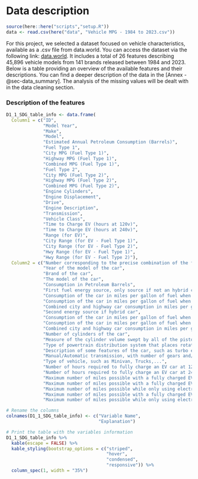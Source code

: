 # Data description

```r
source(here::here("scripts","setup.R"))
data <- read.csv(here("data", "Vehicle MPG - 1984 to 2023.csv"))
```

For this project, we selected a dataset focused on vehicle characteristics, available as a .csv file from data.world. You can access the dataset via the following link: [data.world](https://data.world/project-data-viz/vehicle-mpg-1984-to-2023-pdv-02-2023). It includes a total of 26 features describing 45,896 vehicle models from 141 brands released between 1984 and 2023. Below is a table providing an overview of the available features and their descriptions. You can find a deeper description of the data in the [Annex -@sec-data_summary]. The analysis of the missing values will be dealt with in the data cleaning section.

### Description of the features

```r
D1_1_SDG_table_info <- data.frame(
  Column1 = c("ID",
              "Model Year",
              "Make",
              "Model",
              "Estimated Annual Petroleum Consumption (Barrels)", 
              "Fuel Type 1",
              "City MPG (Fuel Type 1)",
              "Highway MPG (Fuel Type 1)",
              "Combined MPG (Fuel Type 1)",
              "Fuel Type 2",
              "City MPG (Fuel Type 2)",
              "Highway MPG (Fuel Type 2)",
              "Combined MPG (Fuel Type 2)",
              "Engine Cylinders",
              "Engine Displacement",
              "Drive",
              "Engine Description",
              "Transmission",
              "Vehicle Class",
              "Time to Charge EV (hours at 120v)",
              "Time to Charge EV (hours at 240v)",
              "Range (for EV)",
              "City Range (for EV - Fuel Type 1)",
              "City Range (for EV - Fuel Type 2)",
              "Hwy Range (for EV - Fuel Type 1)",
              "Hwy Range (for EV - Fuel Type 2)"),
  Column2 = c("Number corresponding to the precise combination of the features of the model", 
              "Year of the model of the car",
              "Brand of the car",
              "The model of the car",
              "Consumption in Petroleum Barrels",
              "First fuel energy source, only source if not an hybrid car", 
              "Consumption of the car in miles per gallon of fuel when driving in a city, for fuel type 1",
              "Consumption of the car in miles per gallon of fuel when driving on a highway, for fuel type 1",
              "Combined city and highway car consumption in miles per gallon, for fuel type 1",
              "Second energy source if hybrid car",
              "Consumption of the car in miles per gallon of fuel when driving in a city, for fuel type 2",
              "Consumption of the car in miles per gallon of fuel when driving on a highway, for fuel type 2",
              "Combined city and highway car consumption in miles per gallon, for fuel type 2",
              "Number of cylinders of the car",
              "Measure of the cylinder volume swept by all of the pistons of a piston engine, excluding the combustion chambers",
              "Type of powertrain distribution system that places rotational propulsion, such as rear-wheel,4-Wheel Drive,...",
              "Description of some features of the car, such as turbo engine, Stop-Start system, ...",
              "Manual/Automatic transmission, with number of gears and/or model of transmission",
              "Type of vehicle, such as Minivan, Trucks,...",
              "Number of hours required to fully charge an EV car at 120v",
              "Number of hours required to fully charge an EV car at 240v",
              "Maximum number of miles possible with a fully charged EV car",
              "Maximum number of miles possible with a fully charged EV car in a city",
              "Maximum number of miles possible while only using electricity with a fully charged hybrid car in a city",
              "Maximum number of miles possible with a fully charged EV car on a highway",
              "Maximum number of miles possible while only using electricity with a fully charged hybrid car on a highway"))

# Rename the columns
colnames(D1_1_SDG_table_info) <- c("Variable Name",
                                   "Explanation")

# Print the table with the variables information
D1_1_SDG_table_info %>%
  kable(escape = FALSE) %>%
  kable_styling(bootstrap_options = c("striped",
                                      "hover",
                                      "condensed",
                                      "responsive")) %>%
  column_spec(1, width = "35%")
```
